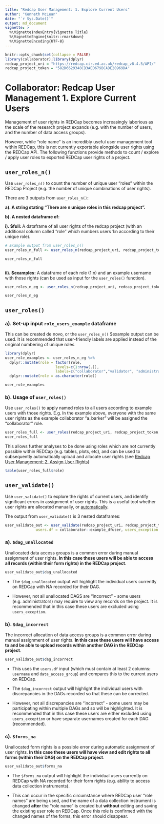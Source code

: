 ```yaml
---
title: "Redcap User Management: 1. Explore Current Users"
author: "Kenneth McLean"
date: "`r Sys.Date()`"
output: md_document
vignette: >
  %\VignetteIndexEntry{Vignette Title}
  %\VignetteEngine{knitr::rmarkdown}
  %\VignetteEncoding{UTF-8}
---
```


```r
knitr::opts_chunk$set(collapse = FALSE)
library(collaborator);library(dplyr)
redcap_project_uri = "https://redcap.cir.ed.ac.uk/redcap_v8.4.5/API/"
redcap_project_token = "582D6629348CB3AED679BCADE20969DA"
```
# Collaborator: Redcap User Management 1. Explore Current Users

Management of user rights in REDCap becomes increasingly laborious as the scale of the research project expands (e.g. with the number of users, and the number of data access groups).

However, while "role name" is an incredibly useful user management tool within REDCap, this is not currently exportable alongside user rights using the REDCap API. The following functions provide methods to count / explore / apply user roles to exported REDCap user rights of a project.

## `user_roles_n()`
Use `user_roles_n()` to count the number of unique user "roles" within the REDCap Project (e.g. the number of unique combinations of user rights).

There are 3 outputs from `user_roles_n()`:

**a). A string stating "There are n unique roles in this redcap project".**
 
**b). A nested dataframe of:**
  
  **i). $full:** A dataframe of all user rights of the redcap project (with an additional column called "role" which numbers users 1:n according to their unique role).
  
```r
# Example output from user_roles_n()
user_roles_n_full <- user_roles_n(redcap_project_uri, redcap_project_token)$full # please note all names are randomly generated

user_roles_n_full
  
```

  
  **ii). $examples:** A dataframe of each role (1:n) and an example username with those rights (can be used as input for the `user_roles()` function).

```r
user_roles_n_eg <- user_roles_n(redcap_project_uri, redcap_project_token)$examples

user_roles_n_eg
```


## `user_roles()`
### a). Set-up input `role_users_example` dataframe
This can be created de novo, or the `user_roles_n()` $example output can be used. It is recommended that user-friendly labels are applied instead of the original numbering of unique roles.

```r
library(dplyr)
user_role_examples <- user_roles_n_eg %>%
  dplyr::mutate(role = factor(role,
                       levels=c(1:nrow(.)),
                       labels=c("collaborator","validator", "administrator"))) %>%
  dplyr::mutate(role = as.character(role))

user_role_examples

```

### b). Usage of `user_roles()`
Use `user_roles()` to apply named roles to all users according to example users with those rights. E.g. In the example above, everyone with the same user rights as the example collaborator "a_barker" will be assigned the "collaborator" role.


```r
user_roles_full <- user_roles(redcap_project_uri, redcap_project_token, user_role_examples)
user_roles_full
```

This allows further analyses to be done using roles which are not currently possible within REDCap (e.g. tables, plots, etc), and can be used to subsequently automatically upload and allocate user rights (see [Redcap User Management: 2. Assign User Rights](https://github.com/kamclean/collaborator/blob/master/vignettes/vignette_user_2_assign.Rmd))

```r
table(user_roles_full$role)
```

## `user_validate()`
Use `user_validate()` to explore the rights of current users, and identify significant errors in assignment of user rights. This is a useful tool whether user rights are allocated manually, or [automatically](https://github.com/kamclean/collaborator/blob/master/vignettes/vignette_user_2_assign.Rmd).

The output from `user_validate()` is 3 nested dataframes:

```r
user_validate_out <- user_validate(redcap_project_uri, redcap_project_token,
              users.df = collaborator::example_dfuser, users_exception = c("kmclean"))
```


### a). `$dag_unallocated`
Unallocated data access groups is a common error during manual assignment of user rights. **In this case these users will be able to access all records (within their form rights) in the REDCap project**.

```r
user_validate_out$dag_unallocated

```

  - The `$dag_unallocated` output will highlight the individual users currently on REDCap with NA recorded for their DAG.
  
  - However, not all unallocated DAGS are "incorrect" - some users (e.g. administrators) may require to view any records on the project. It is recommended that in this case these users are excluded using `users_exception`.


### b). `$dag_incorrect`
The incorrect allocation of data access groups is a common error during manual assignment of user rights. **In this case these users will have access to and be able to upload records within another DAG in the REDCap project**.
 
```r
user_validate_out$dag_incorrect

```

  - This uses the `users.df` input (which must contain at least 2 columns: `username` and `data_access_group`) and compares this to the current users on REDCap.
  
   - The `$dag_incorrect` output will highlight the individual users with discrepancies in the DAGs recorded so that these can be corrected. 
   
   - However, not all discrepancies are "incorrect" - some users may be participating within multiple DAGs and so will be highlighted. It is recommended that in this case these users are either excluded using `users_exception` or have separate usernames created for each DAG (recommended).

### c). `$forms_na`
Unallocated form rights is a possible error during automatic assignment of user rights. **In this case these users will have view and edit rights to all forms (within their DAG) on the REDCap project**.
 
```r
user_validate_out$forms_na

```

  - The `$forms_na` output will highlight the individual users currently on REDCap with NA recorded for their form rights (e.g. ability to access data collection instruments).

 - This can occur in the specific circumstance where REDCap user "role names" are being used, and the name of a data collection instrument is changed **after** the "role name" is created but **without** editing and saving the existing user role on REDCap. Once this role is confirmed with the changed names of the forms, this error should disappear.
